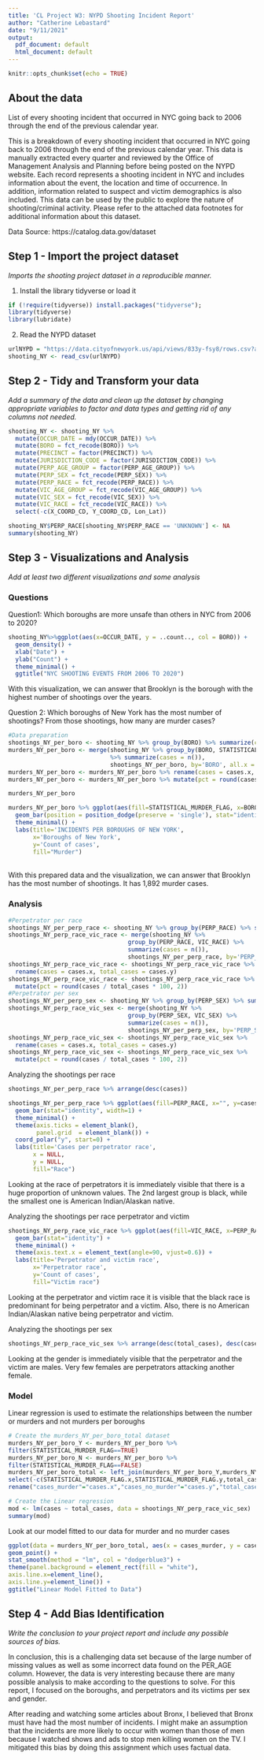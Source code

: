 ---
title: 'CL Project W3: NYPD Shooting Incident Report'
author: "Catherine Lebastard"
date: "9/11/2021"
output:
  pdf_document: default
  html_document: default
---

```{r setup, include=FALSE}
knitr::opts_chunk$set(echo = TRUE)
```

## About the data
List of every shooting incident that occurred in NYC going back to 2006 through the end of the previous calendar year.

This is a breakdown of every shooting incident that occurred in NYC going back to 2006 through the end of the previous calendar year. This data is manually extracted every quarter and reviewed by the Office of Management Analysis and Planning before being posted on the NYPD website. Each record represents a shooting incident in NYC and includes information about the event, the location and time of occurrence. In addition, information related to suspect and victim demographics is also included. This data can be used by the public to explore the nature of shooting/criminal activity. Please refer to the attached data footnotes for additional information about this dataset.

Data Source: https://catalog.data.gov/dataset 

## Step 1 - Import the project dataset
*Imports the shooting project dataset in a reproducible manner.*

1. Install the library tidyverse or load it
```{r load_data, error=FALSE, warning=FALSE, message=FALSE, results=FALSE, indent = "     "}
if (!require(tidyverse)) install.packages("tidyverse");
library(tidyverse)
library(lubridate)
```

2. Read the NYPD dataset
```{r read_data, indent = "     "}
urlNYPD = "https://data.cityofnewyork.us/api/views/833y-fsy8/rows.csv?accessType=DOWNLOAD"
shooting_NY <- read_csv(urlNYPD)
```

## Step 2 - Tidy and Transform your data
*Add a summary of the data and clean up the dataset by changing appropriate variables to factor and data types and getting rid of any columns not needed.*
```{r tidy_data}
shooting_NY <- shooting_NY %>% 
  mutate(OCCUR_DATE = mdy(OCCUR_DATE)) %>%
  mutate(BORO = fct_recode(BORO)) %>%
  mutate(PRECINCT = factor(PRECINCT)) %>%
  mutate(JURISDICTION_CODE = factor(JURISDICTION_CODE)) %>%
  mutate(PERP_AGE_GROUP = factor(PERP_AGE_GROUP)) %>%
  mutate(PERP_SEX = fct_recode(PERP_SEX)) %>%
  mutate(PERP_RACE = fct_recode(PERP_RACE)) %>%
  mutate(VIC_AGE_GROUP = fct_recode(VIC_AGE_GROUP)) %>%
  mutate(VIC_SEX = fct_recode(VIC_SEX)) %>%
  mutate(VIC_RACE = fct_recode(VIC_RACE)) %>%
  select(-c(X_COORD_CD, Y_COORD_CD, Lon_Lat))

shooting_NY$PERP_RACE[shooting_NY$PERP_RACE == 'UNKNOWN'] <- NA
summary(shooting_NY)
```

## Step 3 - Visualizations and Analysis
*Add at least two different visualizations and some analysis*

### Questions

Question1: Which boroughs are more unsafe than others in NYC from 2006 to 2020?

```{r echo=FALSE}
shooting_NY%>%ggplot(aes(x=OCCUR_DATE, y = ..count.., col = BORO)) +
  geom_density() +
  xlab("Date") + 
  ylab("Count") +
  theme_minimal() +
  ggtitle("NYC SHOOTING EVENTS FROM 2006 TO 2020")
```

With this visualization, we can answer that Brooklyn is the borough with the highest number of shootings over the years.

Question 2: Which boroughs of New York has the most number of shootings? From those shootings, how many are murder cases?
```{r data_preparation, warning=FALSE, message=FALSE}
#Data preparation
shootings_NY_per_boro <- shooting_NY %>% group_by(BORO) %>% summarize(cases = n())
murders_NY_per_boro <- merge(shooting_NY %>% group_by(BORO, STATISTICAL_MURDER_FLAG) 
                             %>% summarize(cases = n()),
                             shootings_NY_per_boro, by='BORO', all.x = TRUE) 
murders_NY_per_boro <- murders_NY_per_boro %>% rename(cases = cases.x, total_cases = cases.y)
murders_NY_per_boro <- murders_NY_per_boro %>% mutate(pct = round(cases / total_cases * 100, 2))

murders_NY_per_boro
```

```{r echo=FALSE}
murders_NY_per_boro %>% ggplot(aes(fill=STATISTICAL_MURDER_FLAG, x=BORO, y=cases)) +
  geom_bar(position = position_dodge(preserve = 'single'), stat="identity") +
  theme_minimal() +
  labs(title='INCIDENTS PER BOROUGHS OF NEW YORK',
       x='Boroughs of New York',
       y='Count of cases',
       fill="Murder")
```
<br>
With this prepared data and the visualization, we can answer that Brooklyn has the most number of shootings. It has 1,892 murder cases.

### Analysis
```{r data_analysis, warning=FALSE, message=FALSE}
#Perpetrator per race
shootings_NY_per_perp_race <- shooting_NY %>% group_by(PERP_RACE) %>% summarize(cases = n())
shootings_NY_perp_race_vic_race <- merge(shooting_NY %>% 
                                  group_by(PERP_RACE, VIC_RACE) %>% 
                                  summarize(cases = n()), 
                                  shootings_NY_per_perp_race, by='PERP_RACE', all.x = TRUE)
shootings_NY_perp_race_vic_race <- shootings_NY_perp_race_vic_race %>% 
  rename(cases = cases.x, total_cases = cases.y)
shootings_NY_perp_race_vic_race <- shootings_NY_perp_race_vic_race %>% 
  mutate(pct = round(cases / total_cases * 100, 2))
#Perpetrator per sex
shootings_NY_per_perp_sex <- shooting_NY %>% group_by(PERP_SEX) %>% summarize(cases = n())
shootings_NY_perp_race_vic_sex <- merge(shooting_NY %>% 
                                  group_by(PERP_SEX, VIC_SEX) %>% 
                                  summarize(cases = n()), 
                                  shootings_NY_per_perp_sex, by='PERP_SEX', all.x = TRUE)
shootings_NY_perp_race_vic_sex <- shootings_NY_perp_race_vic_sex %>% 
  rename(cases = cases.x, total_cases = cases.y)
shootings_NY_perp_race_vic_sex <- shootings_NY_perp_race_vic_sex %>% 
  mutate(pct = round(cases / total_cases * 100, 2))
```

Analyzing the shootings per race
```{r data_analysis_race}
shootings_NY_per_perp_race %>% arrange(desc(cases))
```

```{r echo=FALSE}
shootings_NY_per_perp_race %>% ggplot(aes(fill=PERP_RACE, x="", y=cases)) +
  geom_bar(stat="identity", width=1) +
  theme_minimal() +
  theme(axis.ticks = element_blank(),
        panel.grid  = element_blank()) +
  coord_polar("y", start=0) +
  labs(title='Cases per perpetrator race',
       x = NULL,
       y = NULL,
       fill="Race")
```

Looking at the race of perpetrators it is immediately visible that there is a huge proportion of unknown values. The 2nd largest group is black, while the smallest one is American Indian/Alaskan native.

Analyzing the shootings per race perpetrator and victim

```{r echo=FALSE}
shootings_NY_perp_race_vic_race %>% ggplot(aes(fill=VIC_RACE, x=PERP_RACE, y=cases)) +
  geom_bar(stat="identity") +
  theme_minimal() +
  theme(axis.text.x = element_text(angle=90, vjust=0.6)) +
  labs(title='Perpetrator and victim race',
       x='Perpetrator race',
       y='Count of cases',
       fill="Victim race")
```

Looking at the perpetrator and victim race it is visible that the black race is predominant for being perpetrator and a victim. Also, there is no American Indian/Alaskan native being perpetrator and victim. 

Analyzing the shootings per sex
```{r data_analysis_sex}
shootings_NY_perp_race_vic_sex %>% arrange(desc(total_cases), desc(cases))
```

Looking at the gender is immediately visible that the perpetrator and the victim are males. Very few females are perpetrators attacking another female.

### Model
Linear regression is used to estimate the relationships between the number or murders and not murders per boroughs
```{r model_anaysis}
# Create the murders_NY_per_boro_total dataset
murders_NY_per_boro_Y <- murders_NY_per_boro %>%
filter(STATISTICAL_MURDER_FLAG==TRUE)
murders_NY_per_boro_N <- murders_NY_per_boro %>%
filter(STATISTICAL_MURDER_FLAG==FALSE)
murders_NY_per_boro_total <- left_join(murders_NY_per_boro_Y,murders_NY_per_boro_N, by='BORO') %>%
select(-c(STATISTICAL_MURDER_FLAG.x,STATISTICAL_MURDER_FLAG.y,total_cases.y,pct.x,pct.y)) %>%
rename("cases_murder"="cases.x","cases_no_murder"="cases.y","total_case"="total_cases.x")
```

```{r model_linear}
# Create the Linear regression
mod <- lm(cases ~ total_cases, data = shootings_NY_perp_race_vic_sex)
summary(mod)
```

Look at our model fitted to our data for murder and no murder cases

```{r echo=FALSE, error=FALSE, warning=FALSE, message=FALSE}
ggplot(data = murders_NY_per_boro_total, aes(x = cases_murder, y = cases_no_murder)) +
geom_point() +
stat_smooth(method = "lm", col = "dodgerblue3") +
theme(panel.background = element_rect(fill = "white"),
axis.line.x=element_line(),
axis.line.y=element_line()) +
ggtitle("Linear Model Fitted to Data")
```

## Step 4 - Add Bias Identification
*Write the conclusion to your project report and include any possible sources of bias.*

In conclusion, this is a challenging data set because of the large number of missing values as well as some incorrect data found on the PER_AGE column. However, the data is very interesting because there are many possible analysis to make according to the questions to solve. For this report, I focused on the boroughs, and perpetrators and its victims per sex and gender. 

After reading and watching some articles about Bronx, I believed that Bronx must have had the most number of incidents. I might make an assumption that the incidents are more likely to occur with women than those of men because I watched shows and ads to stop men killing women on the TV. I mitigated this bias by doing this assignment which uses factual data. 

